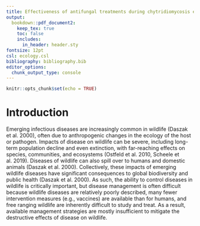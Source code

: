 ```yaml
---
title: Effectiveness of antifungal treatments during chytridiomycosis epizootics in populations of an endangered frog
output:
  bookdown::pdf_document2:
    keep_tex: true
    toc: false
    includes:
      in_header: header.sty
fontsize: 12pt
csl: ecology.csl
bibliography: bibliography.bib
editor_options: 
  chunk_output_type: console
---
```


```r
knitr::opts_chunk$set(echo = TRUE)
```

\newpage

\linenumbers

\begin{abstract}
TO BE ADDED

\bigskip
\noindent \textbf{Key words}: antifungal treatment; \textit{Batrachochytrium dendrobatidis}; host-pathogen dynamics; mark-recapture; mountain yellow-legged frog; probiotic; \textit{Rana sierrae}; survival.

\end{abstract}

# Introduction
Emerging infectious diseases are increasingly common in wildlife (Daszak et al. 2000), often due to anthropogenic changes in the ecology of the host or pathogen.
Impacts of disease on wildlife can be severe, including long-term population decline and even extinction, with far-reaching effects on species, communities, and ecosystems (Ostfeld et al. 2010, Scheele et al. 2019).
Diseases of wildlife can also spill over to humans and domestic animals (Daszak et al. 2000). Collectively, these impacts of emerging wildlife diseases have significant consequences to global biodiversity and public health (Daszak et al. 2000). 
As such, the ability to control diseases in wildlife is critically important, but disease management is often difficult because wildlife diseases are relatively poorly described, many fewer intervention measures (e.g., vaccines) are available than for humans, and free ranging wildlife are inherently difficult to study and treat. As a result, available management strategies are mostly insufficient to mitigate the destructive effects of disease on wildlife.



